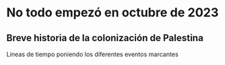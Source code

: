 # No todo empezó en octubre de 2023

## Breve historia de la colonización de Palestina

Lineas de tiempo poniendo los diferentes eventos marcantes
